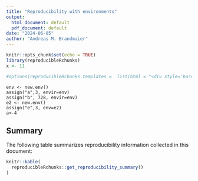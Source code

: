 ```yaml
---
title: "Reproducibility with environments"
output:
  html_document: default
  pdf_document: default
date: "2024-06-05"
author: "Andreas M. Brandmaier"
---
```


```r
knitr::opts_chunk$set(echo = TRUE)
library(reproducibleRchunks)
x <- 11

#options(reproducibleRchunks.templates =  list(html = "<div style='border: 3px solid red; padding: 10px 10px 10px 10px; background-color: #EEEEEE;'><h1>${title}</h1>${content}</div>"))
```

```reproducibleR
env <- new.env()
assign("a",3, envir=env)
assign("b", 728, envir=env)
e2 <- new.env()
assign("e",3, env=e2)
a<-4
```

## Summary

The following table summarizes reproducibility information collected in this document:

```r
knitr::kable(
  reproducibleRchunks::get_reproducibility_summary()
)
```
